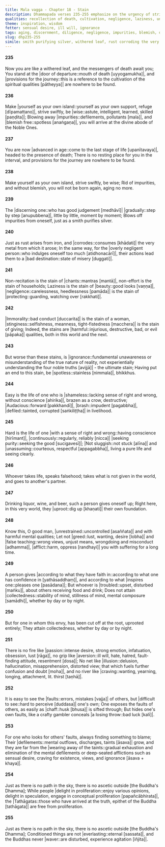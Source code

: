 ```yaml
---
title: Mala vagga - Chapter 18 - Stain
description: Dhammapada verses 235-255 emphasize on the urgency of striving swiftly, not being negligent, discerning gradually, stains of various qualities. A contrast is drawn on the lives of one who is shameless and one with a sense of right and wrong, on finding the faults of others and one's own, and on the path of the Tathāgatas.
qualities: recollection of death, cultivation, negligence, laziness, unwholesome, stinginess, lack of principles, shamelessness, adventurous, conceit, wrong livelihood, conscience, unassuming, slaughtering, stealing, wrong speech, sexual misconduct, consuming intoxicants, adventurous, jealousy, aversion, mental proliferation, recollection of the Buddha
theme: inspiration, wisdom
fetter: sensual desire, ill will, ignorance
tags: aging, discernment, diligence, negligence, impurities, blemish, defilements, laziness, immorality, stinginess, giving, shamelessness, sense of right and wrong, envy, passion, aversion, delusion, illusion, craving, fault, proliferation, ascetic, conditioned things, Buddha, Tathāgata, collectedness, impermanence, dhp
slug: dhp235-255
simile: smith purifying silver, withered leaf, rust corroding the very metal from which it arose, brazen as a crow, uprooting one's own foundation, crafty gambler concealing a losing throw
---
```


#### 235

Now you are like a withered leaf,
and the messengers of death await you;
You stand at the |door of departure::mouth of death [uyyogamukha]|,
and |provisions for the journey::this is a reference to the cultivation of the spiritual qualities [pātheyya]| are nowhere to be found.

#### 236

Make |yourself as your own island::yourself as your own support, refuge [dīpamattano]|,
strive swiftly, be |wise::astute, intelligent, learned, skilled [paṇḍita]|;
Blowing away |impurities::defilements, pollutants [mala]|, and |blemish free::spotless [anaṅgaṇa]|,
you will arrive at the divine abode of the Noble Ones.

#### 237

You are now |advanced in age::come to the last stage of life [upanītavaya]|,
headed to the presence of death;
There is no resting place for you in the interval,
and provisions for the journey are nowhere to be found.

#### 238

Make yourself as your own island,
strive swiftly, be wise;
Rid of impurities, and without blemish,
you will not be born again, aging no more.

#### 239

The |discerning one::who has good judgement [medhāvī]| |gradually::step by step [anupubbena]|,
little by little, moment by moment;
Blows off impurities from oneself,
just as a smith purifies silver.

#### 240

Just as rust arises from iron,
and |corrodes::consumes [khādati]| the very metal from which it arose;
In the same way, for the |overly negligent person::who indulges oneself too much [atidhonacārī]|,
their actions lead them to a |bad destination::state of misery [duggati]|.

#### 241

Non-recitation is the stain of |chants::mantras [mantā]|,
non-effort is the stain of households;
Laziness is the stain of |beauty::good looks [vaṇṇa]|,
|negligence::carelessness, heedlessness [pamāda]| is the stain of |protecting::guarding, watching over [rakkhati]|.

#### 242

|Immorality::bad conduct [duccarita]| is the stain of a woman,
|stinginess::selfishness, meanness, tight-fistedness [macchera]| is the stain of giving;
Indeed, the stains are |harmful::injurious, destructive, bad, or evil [pāpaka]| qualities,
both in this world and the next.

#### 243

But worse than these stains,
is |ignorance::fundamental unawareness or misunderstanding of the true nature of reality, not experientially understanding the four noble truths [avijjā]| - the ultimate stain;
Having put an end to this stain,
be |spotless::stainless [nimmala]|, bhikkhus.

#### 244

Easy is the life of one who is |shameless::lacking sense of right and wrong, without conscience [ahirika]|,
brazen as a crow, destructive;
|Audacious::forward [pakkhandī]|, |brash::impudent [pagabbha]|,
|defiled::tainted, corrupted [saṅkiliṭṭha]| in livelihood.

#### 245

Hard is the life of one |with a sense of right and wrong::having conscience [hirīmant]|,
|continuously::regularly, reliably [nicca]| |seeking purity::seeking the good [sucigavesī]|;
|Not sluggish::not stuck [alīna]| and |unassuming::courteous, respectful [appagabbha]|,
living a pure life and seeing clearly.

#### 246

Whoever takes life,
speaks falsehood;
takes what is not given in the world,
and goes to another's partner.

#### 247

Drinking liquor, wine, and beer,
such a person gives oneself up;
Right here, in this very world,
they |uproot::dig up [khaṇati]| their own foundation.

#### 248

Know this, O good man,
|unrestrained::uncontrolled [asaññata]| and with harmful mental qualities;
Let not |greed::lust, wanting, desire [lobha]| and |false teaching::wrong views, unjust means, wrongdoing and misconduct [adhamma]|,
|afflict::harm, oppress [randhayi]| you with suffering for a long time.

#### 249

A person gives |according to what they have faith in::according to what one has confidence in [yathāsaddhaṃ]|,
and according to what |inspires one::pleases one [pasādana]|;
But whoever is |troubled::upset, disturbed [maṅku]|,
about others receiving food and drink;
Does not attain |collectedness::stability of mind, stillness of mind, mental composure [samādhi]|,
whether by day or by night.

#### 250

But for one in whom this envy,
has been cut off at the root, uprooted entirely;
They attain collectedness,
whether by day or by night.

#### 251

There is no fire like |passion::intense desire, strong emotion, infatuation, obsession, lust [rāga]|,
no grip like |aversion::ill will, hate, hatred, fault-finding attitude, resentment [dosa]|;
No net like |illusion::delusion, hallucination, misapprehension, distorted view; that which fuels further confusion and doubt [moha]|,
and no river like |craving::wanting, yearning, longing, attachment, lit. thirst [taṇhā]|.

#### 252

It is easy to see the |faults::errors, mistakes [vajja]| of others,
but |difficult to see::hard to perceive [duddasa]| one's own;
One exposes the faults of others,
as easily as |chaff::husk [bhusa]| is sifted through;
But hides one's own faults,
like a crafty gambler conceals |a losing throw::bad luck [kalī]|.

#### 253

For one who looks for others' faults,
always finding something to blame;
Their |defilements::mental outflows, discharges, taints [āsava]| grow,
and they are far from the |wearing away of the taints::gradual exhaustion and elimination of the mental defilements or deep-seated afflictions such as sensual desire, craving for existence, views, and ignorance [āsava + khaya]|.

#### 254

Just as there is no path in the sky,
there is no ascetic outside [the Buddha's Dhamma];
While people |delight in proliferation::enjoy various opinions, delight in speculation, engage in conceptual proliferation [papañcābhirata]|,
the |Tathāgatas::those who have arrived at the truth, epithet of the Buddha [tathāgata]| are free from proliferation.

#### 255

Just as there is no path in the sky,
there is no ascetic outside [the Buddha's Dhamma];
Conditioned things are not |everlasting::eternal [sassata]|,
and the Buddhas never |waver::are disturbed, experience agitation [iñjita]|.